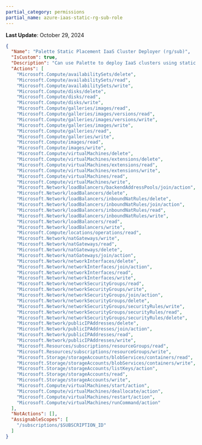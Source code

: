 ```yaml
---
partial_category: permissions
partial_name: azure-iaas-static-rg-sub-role
---
```

**Last Update**: October 29, 2024

```json
{
  "Name": "Palette Static Placement IaaS Cluster Deployer (rg/sub)",
  "IsCustom": true,
  "Description": "Can use Palette to deploy IaaS clusters using static placement. This role contains the permissions that must be applied at the resource group scope level. If deploying multiple clusters in a variety of resource groups within a subscription, apply the role with the subscription as scope instead of the resource group as scope.",
  "Actions": [
    "Microsoft.Compute/availabilitySets/delete",
    "Microsoft.Compute/availabilitySets/read",
    "Microsoft.Compute/availabilitySets/write",
    "Microsoft.Compute/disks/delete",
    "Microsoft.Compute/disks/read",
    "Microsoft.Compute/disks/write",
    "Microsoft.Compute/galleries/images/read",
    "Microsoft.Compute/galleries/images/versions/read",
    "Microsoft.Compute/galleries/images/versions/write",
    "Microsoft.Compute/galleries/images/write",
    "Microsoft.Compute/galleries/read",
    "Microsoft.Compute/galleries/write",
    "Microsoft.Compute/images/read",
    "Microsoft.Compute/images/write",
    "Microsoft.Compute/virtualMachines/delete",
    "Microsoft.Compute/virtualMachines/extensions/delete",
    "Microsoft.Compute/virtualMachines/extensions/read",
    "Microsoft.Compute/virtualMachines/extensions/write",
    "Microsoft.Compute/virtualMachines/read",
    "Microsoft.Compute/virtualMachines/write",
    "Microsoft.Network/loadBalancers/backendAddressPools/join/action",
    "Microsoft.Network/loadBalancers/delete",
    "Microsoft.Network/loadBalancers/inboundNatRules/delete",
    "Microsoft.Network/loadBalancers/inboundNatRules/join/action",
    "Microsoft.Network/loadBalancers/inboundNatRules/read",
    "Microsoft.Network/loadBalancers/inboundNatRules/write",
    "Microsoft.Network/loadBalancers/read",
    "Microsoft.Network/loadBalancers/write",
    "Microsoft.Compute/locations/operations/read",
    "Microsoft.Network/natGateways/write",
    "Microsoft.Network/natGateways/read",
    "Microsoft.Network/natGateways/delete",
    "Microsoft.Network/natGateways/join/action",
    "Microsoft.Network/networkInterfaces/delete",
    "Microsoft.Network/networkInterfaces/join/action",
    "Microsoft.Network/networkInterfaces/read",
    "Microsoft.Network/networkInterfaces/write",
    "Microsoft.Network/networkSecurityGroups/read",
    "Microsoft.Network/networkSecurityGroups/write",
    "Microsoft.Network/networkSecurityGroups/join/action",
    "Microsoft.Network/networkSecurityGroups/delete",
    "Microsoft.Network/networkSecurityGroups/securityRules/write",
    "Microsoft.Network/networkSecurityGroups/securityRules/read",
    "Microsoft.Network/networkSecurityGroups/securityRules/delete",
    "Microsoft.Network/publicIPAddresses/delete",
    "Microsoft.Network/publicIPAddresses/join/action",
    "Microsoft.Network/publicIPAddresses/read",
    "Microsoft.Network/publicIPAddresses/write",
    "Microsoft.Resources/subscriptions/resourceGroups/read",
    "Microsoft.Resources/subscriptions/resourceGroups/write",
    "Microsoft.Storage/storageAccounts/blobServices/containers/read",
    "Microsoft.Storage/storageAccounts/blobServices/containers/write",
    "Microsoft.Storage/storageAccounts/listKeys/action",
    "Microsoft.Storage/storageAccounts/read",
    "Microsoft.Storage/storageAccounts/write",
    "Microsoft.Compute/virtualMachines/start/action",
    "Microsoft.Compute/virtualMachines/deallocate/action",
    "Microsoft.Compute/virtualMachines/restart/action",
    "Microsoft.Compute/virtualMachines/runCommand/action"
  ],
  "NotActions": [],
  "AssignableScopes": [
    "/subscriptions/$SUBSCRIPTION_ID"
  ]
}
```
